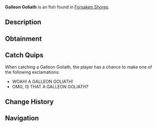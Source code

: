 {{FishInfobox
|image          = Galleon Goliath.png
|rarity         = Uncommon
|sea            = First Sea
|location       = [[Forsaken Shores]]
|sublocation    = 
|sources        = Fishing Rod
|radar_location = 
|xp             = 85
|weather        = 
|time           = Day
|season         = Winter
|bait           = Squid
|base_weight    = 20
|base_value     = 190
|weight_range   = 15
|base_chance    = 70
|base_resil     = 60
}}
'''Galleon Goliath''' is an {{Rarity|Uncommon}} fish found in [[Forsaken Shores]].

== Description ==
{{Description|The Galleon Goliath is a mid-sized, slow-moving fish, often found in deeper seas. Uncommon but worth the haul.|Bestiary Entry}}

== Obtainment ==
{{Description|Often found in deeper seas near Forsaken Shores.|Bestiary Hint}}
{{Fish Availability|
Forsaken Shores/Surrounding Ocean
|top_rods      = 
Free Spirit Rod\213993.05\17322.57;
Azure Of Lagoon\211391.91\18426.65;
Trident Rod\209796.32\13905.67;
Leviathan's Fang Rod\208538.25\23092.68;
No-Life Rod\197641.8\18936.04;
Training Rod\168983.71\34467.87;
Flimsy Rod\120634.53\27605.39;
Resourceful Rod\169920.52\13785.4;
Nocturnal Rod\85657.35\67305.88;
Seraphic Rod\167921.23\19401.74;
Blazebringer Rod\183999.46\16998.36;
Verdant Shear Rod\183789.83\15996.61;
Zeus Rod\182593.45\15949.1;
Depthseeker Rod\181743.38\14616.61;
Avalanche Rod\179017.1\13825.86;
Volcanic Rod\178211.4\13622.49;
Challenger's Rod\177197.18\18603.3;
Astralhook Rod\168175.37\0;
Ethereal Prism Rod\167040.79\0;
Rod Of The Depths\165149.33\15523.38;
Rod Of The Forgotten Fang\164903.22\17707.3;
Rod Of The Exalted One\157621.01\16941.37;
Steady Rod\84092.83\7343.93
|recommended   = Trident Rod
}}

== Catch Quips ==
When catching a Galleon Goliath, the player has a chance to make one of the following exclamations:
* WOAH! A GALLEON GOLIATH!
* OMG, IS THAT A GALLEON GOLIATH?

== Change History ==
{{Change History|{{subst:Current Version}}}}

== Navigation ==
{{Fish Navbox|Forsaken Shores}}